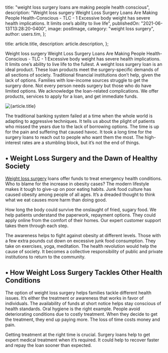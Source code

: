 
  title: "weight loss surgery loans are making people health conscious",
  description:
    "Weight loss surgery Weight Loss Surgery Loans Are Making People Health-Conscious - TLC - 1 Excessive body weight has severe health implications. It limits one’s ability to live life",
  publishedOn: "2021-06-13T13:28:20-0400",
  image: postImage,
  category: "weight loss surgery",
  author: users.tim,
};

  title: article.title,
  description: article.description,
};


Weight loss surgery Weight Loss Surgery Loans Are Making People Health-Conscious - TLC - 1
Excessive body weight has severe health implications. It limits one’s ability to live life to the fullest. A weight loss surgery loan is an ideal product. These loan products meet the surgery-specific demands of all sections of society. Traditional financial institutions don’t help, given the lack of options. Families with low-income sources struggle to get the surgery done. Not every person needs surgery but those who do have limited options. We acknowledge the loan-related complications. We offer products, services to apply for a loan, and get immediate funds.

<Image src={postImage} alt={article.title} />

The traditional banking system failed at a time when the whole world is adapting to aggressive techniques. It tells us about the plight of patients who missed the years due to the lack of borrowing options. The time is up for the pain and suffering that caused havoc. It took a long time for the surgery loans to reach out to people who want them the most. The high-interest rates are a stumbling block, but it’s not the end of things.

## • Weight Loss Surgery and the Dawn of Healthy Society

[Weight loss surgery](https://tlc.com.au/weight-loss-surgery-harmonal-changes/) loans offer funds to treat emergency health conditions. Who to blame for the increase in obesity cases? The modern lifestyle makes it tough to give-up on poor eating habits. Junk food culture has caused obesity among people of all ages. It’s a dreaded thought to think what we eat causes more harm than doing good.

How long the body could survive the onslaught of fried, sugary food. We help patients understand the paperwork, repayment options. They could apply online from the comfort of their homes. Our expert customer support takes them through each step.

The awareness helps to fight against obesity at different levels. Those with a few extra pounds cut down on excessive junk food consumption. They take on exercises, yoga, meditation. The health revolution would help the cause of society. It becomes a collective responsibility of public and private institutions to return to the community.

## • How Weight Loss Surgery Tackles Other Health Conditions

The option of weight loss surgery helps families tackle different health issues. It’s either the treatment or awareness that works in favor of individuals. The availability of funds at short notice helps stay conscious of health standards. Oral hygiene is the right example. People avoid deteriorating conditions due to costly treatment. When they decide to get the treatment, they end up paying more. The loss of time costs money and pain.

Getting treatment at the right time is crucial. Surgery loans help to get expert medical treatment when it’s required. It could help to recover faster and repay the loan sooner than expected.
